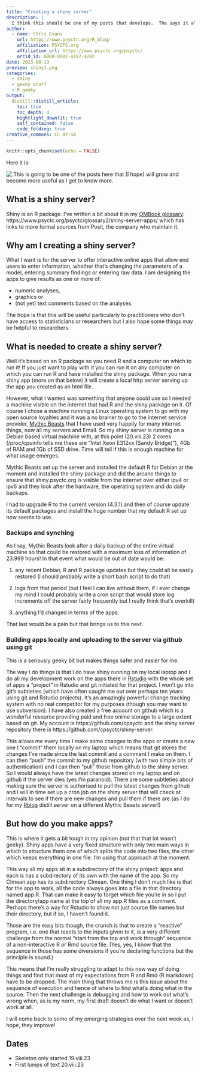 ```yaml
---
title: "Creating a shiny server"
description: |
  I think this should be one of my posts that develops.  The says it all really.
author:
  - name: Chris Evans
    url: https://www.psyctc.org/R_blog/
    affiliation: PSYCTC.org
    affiliation_url: https://www.psyctc.org/psyctc/
    orcid_id: 0000-0002-4197-4202    
date: 2023-08-19
preview: shiny1.png
categories:
  - shiny
  - geeky stuff
  - R geeky
output:
  distill::distill_article:
    toc: true
    toc_depth: 4
    hightlight_downlit: true
    self_contained: false
    code_folding: true
creative_commons: CC BY-SA
---
```



```r
knitr::opts_chunk$set(echo = FALSE)
```
Here it is:

<img align="left" src="./shiny1.png">

This is going to be one of the posts here that (I hope) will grow and become more useful as I get to know more.

## What is a shiny server?

Shiny is an R package.  I've written a bit about it in my [OMBook glossary](https://www.psyctc.org/psyctc/book/glossary/): https://www.psyctc.org/psyctc/glossary2/shiny-server-apps/ which has links to more formal sources from Posit, the company who maintain it.  

## Why am I creating a shiny server?

What I want is for the server to offer interactive online apps that allow end users to enter information, whether that's changing the parameters of a model, entering summary findings or entering raw data.  I am designing the apps to give results as one or more of: 

* numeric analyses, 
* graphics or 
* (not yet) text comments based on the analyses.

The hope is that this will be useful particularly to practitioners who don't have access to statisticians or researchers but I also hope some things may be helpful to researchers.

## What is needed to create a shiny server?

Well it's based on an R package so you need R and a computer on which to run it!  If you just want to play with it you can run it on any computer on which you can run R and have installed the shiny package.  When you run a shiny app (more on that below) it will create a local http server serving up the app you created as an html file.

However, what I wanted was something that anyone could use so I needed a machine visible on the internet that had R and the shiny package on it.  Of course I chose a machine running a Linux operating system to go with my open source loyalties and it was a no brainer to go to the internet service provider, [Mythic Beasts](https://www.mythic-beasts.com/) that I have used very happily for many internet things, now all my servers and Email.  So my shiny server is running on a Debian based virtual machine with, at this point (20.viii.23) 2 cores (/proc/cpuinfo tells me these are "Intel Xeon E312xx (Sandy Bridge)"), 4Gb of RAM and 1Gb of SSD drive.  Time will tell if this is enough machine for what usage emerges.

Mythic Beasts set up the server and installed the default R for Debian at the moment and installed the shiny package and did the arcane things to ensure that shiny.psyctc.org is visible from the internet over either ipv4 or ipv6 and they look after the hardware, the operating system and do daily backups.  

I had to upgrade R to the current version (4.3.1) and then of course update its default packages and install the huge number that my default R set up now seems to use.

### Backups and synching

As I say, Mythic Beasts look after a daily backup of the entire virtual machine so that could be restored with a maximum loss of information of 23.999 hours!  In that event what would  be out of date would be:

1. any recent Debian, R and R package updates but they could all be easily restored (I should probably write a short bash script to do that)

2. logs from that period (but I feel I can live without them, if I ever change my mind I could probably write a cron script that would store log increments off the server fairly frequently but I really think that's overkill)

3. anything I'd changed in terms of the apps.

That last would be a pain but that brings us to this next.

### Building apps locally and uploading to the server via github using git

This is a seriously geeky bit but makes things safer and easier for me.

The way I do things is that I do have shiny running on my local laptop and I do all my development work on the apps there in [Rstudio](https://posit.co/products/open-source/rstudio/) with the whole set of apps a "project" in Rstudio and git initiated for that project.  I won't go into git's subtleties (which have often caught me out over perhaps ten years using git and Rstudio projects).  It's an amazingly powerful change tracking system with no real competitor for my purposes (though you may want to use subversion).  I have also created a free account on github which is a wonderful resource providing paid and free online storage to a large extent based on git.  My account is https://github.com/cpsyctc and the shiny server repository there is https://github.com/cpsyctc/shiny-server.  

This allows me every time I make some changes to the apps or create a new one I "commit" them locally on my laptop which means that git stores the changes I've made since the last commit and a comment I make on them.  I can then "push" the commit to my github repository (with two simple bits of authentication) and I can then "pull" those from github to the shiny server.  So I would always have the latest changes stored on my laptop and on github if the server dies (yes I'm paranoid).  There are some subtleties about making sure the server is authorised to pull the latest changes from github and I will in time set up a cron job on the shiny server that will check at intervals to see if there are new changes and pull them if there are (as I do for my [Rblog](https://www.psyctc.org/Rblog/) distill server on a different Mythic Beasts server!)

## But how do you make apps?

This is where it gets a bit tough in my opinion (not that that lot wasn't geeky).  Shiny apps have a very fixed structure with only two main ways in which to structure them one of which splits the code into two files, the other which keeps everything in one file.  I'm using that approach at the moment.  

This way all my apps sit in a subdirectory of the shiny project: apps and each is has a subdirectory of its own with the name of the app.  So my CImean app has its subdirectory CImean.  One thing I don't much like is that for the app to work, all the code always goes into a file in that directory named app.R.  That can make it easy to forget which file you're in so I put the directory/app name at the top of all my app.R files as a comment.  Perhaps there's a way for Rstudio to show not just source file names but their directory, but if so, I haven't found it.

Those are the easy bits though, the crunch is that to create a "reactive" program, i.e. one that reacts to the inputs given to it, is a very different challenge from the normal "start from the top and work through" sequence of a non-interactive R or Rmd source file. (Yes, yes, I know that the sequence in those has some diversions if you're declaring functions but the principle is sound.)

This means that I'm really struggling to adapt to this new way of doing things and find that most of my expectations from R and Rmd (R markdown) have to be dropped.  The main thing that throws me is this issue about the sequence of execution and hence of where to find what's doing what in the source.  Then the next challenge is debugging and how to work out what's wrong when, as is my norm, my first draft doesn't do what I want or doesn't work at all.

I will come back to some of my emerging strategies over the next week as, I hope, they improve!

## Dates

* Skeleton only started 19.viii.23
* First lumps of text 20.viii.23




